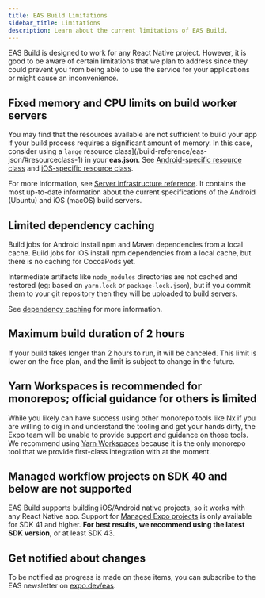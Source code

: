 ```yaml
---
title: EAS Build Limitations
sidebar_title: Limitations
description: Learn about the current limitations of EAS Build.
---
```


EAS Build is designed to work for any React Native project. However, it is good to be aware of certain limitations that we plan to address since they could prevent you from being able to use the service for your applications or might cause an inconvenience.

## Fixed memory and CPU limits on build worker servers

You may find that the resources available are not sufficient to build your app if your build process requires a significant amount of memory. In this case, consider using a `large` resource class](/build-reference/eas-json/#resourceclass-1) in your **eas.json**. See [Android-specific resource class](/build-reference/infrastructure/#android-build-server-configurations) and [iOS-specific resource class](/build-reference/infrastructure/#ios-build-server-configurations).

For more information, see [Server infrastructure reference](/build-reference/infrastructure). It contains the most up-to-date information about the current specifications of the Android (Ubuntu) and iOS (macOS) build servers.

## Limited dependency caching

Build jobs for Android install npm and Maven dependencies from a local cache. Build jobs for iOS install npm dependencies from a local cache, but there is no caching for CocoaPods yet.

Intermediate artifacts like `node_modules` directories are not cached and restored (eg: based on `yarn.lock` or `package-lock.json`), but if you commit them to your git repository then they will be uploaded to build servers.

See [dependency caching](/build-reference/caching) for more information.

## Maximum build duration of 2 hours

If your build takes longer than 2 hours to run, it will be canceled. This limit is lower on the free plan, and the limit is subject to change in the future.

## Yarn Workspaces is recommended for monorepos; official guidance for others is limited

While you likely can have success using other monorepo tools like Nx if you are willing to dig in and understand the tooling and get your hands dirty, the Expo team will be unable to provide support and guidance on those tools. We recommend using [Yarn Workspaces](https://yarnpkg.com/en/docs/workspaces) because it is the only monorepo tool that we provide first-class integration with at the moment.

## Managed workflow projects on SDK 40 and below are not supported

EAS Build supports building iOS/Android native projects, so it works with any React Native app. Support for [Managed Expo projects](/introduction/managed-vs-bare) is only available for SDK 41 and higher. **For best results, we recommend using the latest SDK version**, or at least SDK 43.

## Get notified about changes

To be notified as progress is made on these items, you can subscribe to the EAS newsletter on [expo.dev/eas](https://expo.dev/eas).
